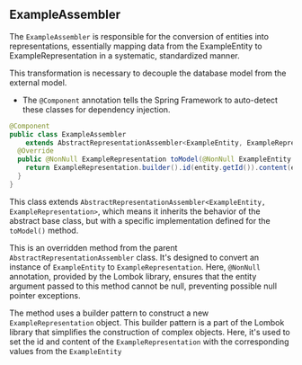 ## ExampleAssembler

The `ExampleAssembler` is responsible for the conversion of entities into representations, essentially mapping data from the ExampleEntity to ExampleRepresentation in a systematic, standardized manner.

This transformation is necessary to decouple the database model from the external model.

- The `@Component` annotation tells the Spring Framework to auto-detect these classes for dependency injection.

```java copy
@Component
public class ExampleAssembler
    extends AbstractRepresentationAssembler<ExampleEntity, ExampleRepresentation> {
  @Override
  public @NonNull ExampleRepresentation toModel(@NonNull ExampleEntity entity) {
    return ExampleRepresentation.builder().id(entity.getId()).content(entity.getContent()).build();
  }
}
```

This class extends `AbstractRepresentationAssembler<ExampleEntity, ExampleRepresentation>`, which means it inherits the behavior of the abstract base class, but with a specific implementation defined for the `toModel()` method.

This is an overridden method from the parent `AbstractRepresentationAssembler` class. It's designed to convert an instance of `ExampleEntity` to `ExampleRepresentation`. Here, `@NonNull` annotation, provided by the Lombok library, ensures that the entity argument passed to this method cannot be null, preventing possible null pointer exceptions.

The method uses a builder pattern to construct a new `ExampleRepresentation` object. This builder pattern is a part of the Lombok library that simplifies the construction of complex objects. Here, it's used to set the id and content of the `ExampleRepresentation` with the corresponding values from the `ExampleEntity`